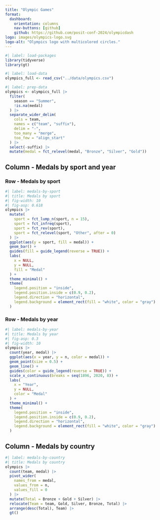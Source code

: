 ```yaml
---
title: "Olympic Games"
format: 
  dashboard:
    orientation: columns
    nav-buttons: [github]
    github: https://github.com/posit-conf-2024/olympicdash
logo: images/olympics-logo.svg
logo-alt: "Olympics logo with multicolored circles."
---
```


```r
#| label: load-packages
library(tidyverse)
library(gt)
```

```r
#| label: load-data
olympics_full <- read_csv("../data/olympics.csv")
```

```r
#| label: prep-data
olympics <- olympics_full |>
  filter(
    season == "Summer",
    !is.na(medal)
  ) |>
  separate_wider_delim(
    cols = team, 
    names = c("team", "suffix"), 
    delim = "-", 
    too_many = "merge", 
    too_few = "align_start"
  ) |>
  select(-suffix) |>
  mutate(medal = fct_relevel(medal, "Bronze", "Silver", "Gold"))
```

## Column - Medals by sport and year

### Row - Medals by sport {height=60%}

```r
#| label: medals-by-sport
#| title: Medals by sport
#| fig-width: 10
#| fig-asp: 0.618
olympics |>
  mutate(
    sport = fct_lump_n(sport, n = 15),
    sport = fct_infreq(sport),
    sport = fct_rev(sport),
    sport = fct_relevel(sport, "Other", after = 0)
  ) |>
  ggplot(aes(y = sport, fill = medal)) +
  geom_bar() +
  guides(fill = guide_legend(reverse = TRUE)) +
  labs(
    x = NULL,
    y = NULL,
    fill = "Medal"
  ) +
  theme_minimal() +
  theme(
    legend.position = "inside",
    legend.position.inside = c(0.9, 0.2),
    legend.direction = "horizontal",
    legend.background = element_rect(fill = "white", color = "gray")
  )
```

### Row - Medals by year {height=40%}

```r
#| label: medals-by-year
#| title: Medals by year
#| fig-asp: 0.3
#| fig-width: 10
olympics |>
  count(year, medal) |>
  ggplot(aes(x = year, y = n, color = medal)) +
  geom_point(size = 0.5) +
  geom_line() +
  guides(color = guide_legend(reverse = TRUE)) +
  scale_x_continuous(breaks = seq(1896, 2020, 8)) +
  labs(
    x = "Year",
    y = NULL,
    color = "Medal"
  ) +
  theme_minimal() +
  theme(
    legend.position = "inside",
    legend.position.inside = c(0.9, 0.2),
    legend.direction = "horizontal",
    legend.background = element_rect(fill = "white", color = "gray")
  )
```

## Column - Medals by country

```r
#| label: medals-by-country
#| title: Medals by country
olympics |>
  count(team, medal) |>
  pivot_wider(
    names_from = medal, 
    values_from = n, 
    values_fill = 0
  ) |>
  mutate(Total = Bronze + Gold + Silver) |>
  relocate(Team = team, Gold, Silver, Bronze, Total) |>
  arrange(desc(Total), Team) |>
  gt()
```
